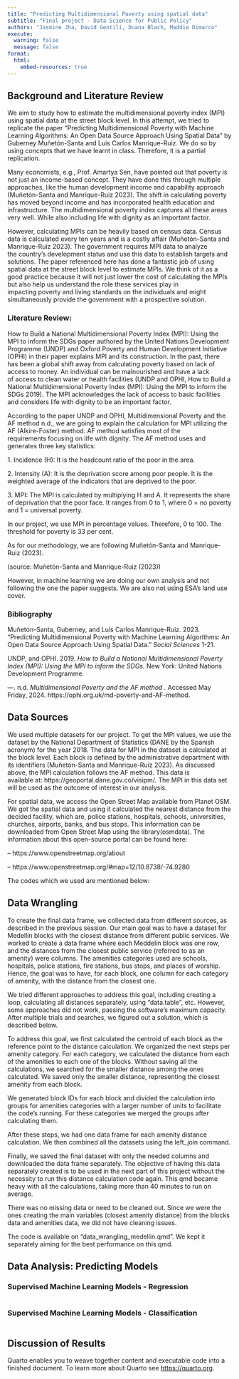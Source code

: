 ```yaml
---
title: "Predicting Multidimensional Poverty using spatial data"
subtitle: "Final project - Data Science for Public Policy"
authors: "Jasmine Jha, David Gentili, Duana Blach, Maddie Dimarco"
execute:
  warning: false
  message: false
format:
  html:
    embed-resources: true
---
```


## Background and Literature Review

We aim to study how to estimate the multidimensional poverty index (MPI) using spatial data at the street block level. In this attempt, we tried to replicate the paper "Predicting Multidimensional Poverty with Machine Learning Algorithms: An Open Data Source Approach Using Spatial Data" by Guberney Muñetón-Santa and Luis Carlos Manrique-Ruiz. We do so by using concepts that we have learnt in class. Therefore, it is a partial replication.

Many economists, e.g., Prof. Amartya Sen, have pointed out that poverty is not just an income-based concept. They have done this through multiple approaches, like the human development income and capability approach (Muñetón-Santa and Manrique-Ruiz 2023). The shift in calculating poverty has moved beyond income and has incorporated health education and infrastructure. The multidimensional poverty index captures all these areas very well. While also including life with dignity as an important factor. 

However, calculating MPIs can be heavily based on census data. Census data is calculated every ten years and is a costly affair (Muñetón-Santa and Manrique-Ruiz 2023). The government requires MPI data to analyze the country's development status and use this data to establish targets and solutions. The paper referenced here has done a fantastic job of using spatial data at the street block level to estimate MPIs. We think of it as a good practice because it will not just lower the cost of calculating the MPIs but also help us understand the role these services play in impacting poverty and living standards on the individuals and might simultaneously provide the government with a prospective solution.

### Literature Review:

How to Build a National Multidimensional Poverty Index (MPI): Using the MPI to inform the SDGs paper authored by the United Nations Development Programme (UNDP) and Oxford Poverty and Human Development Initiative (OPHI) in their paper explains MPI and its construction. In the past, there has been a global shift away from calculating poverty based on lack of access to money. An individual can be malnourished and have a lack of access to clean water or health facilities (UNDP and OPHI, How to Build a National Multidimensional Poverty Index (MPI): Using the MPI to inform the SDGs 2019). The MPI acknowledges the lack of access to basic facilities and considers life with dignity to be an important factor. 

According to the paper UNDP and OPHI, Multidimensional Poverty and the AF method n.d., we are going to explain the calculation for MPI utilizing the AF (Alkire-Foster) method. AF method satisfies most of the requirements focusing on life with dignity. The AF method uses and generates three key statistics:

1\. Incidence (H): It is the headcount ratio of the poor in the area. 

2\. Intensity (A): It is the deprivation score among poor people. It is the weighted average of the indicators that are deprived to the poor.

3\. MPI: The MPI is calculated by multiplying H and A. It represents the share of deprivation that the poor face. It ranges from 0 to 1, where 0 = no poverty and 1 = universal poverty. 

In our project, we use MPI in percentage values. Therefore, 0 to 100. The threshold for poverty is 33 per cent. 

As for our methodology, we are following Muñetón-Santa and Manrique-Ruiz (2023).  

(source: Muñetón-Santa and Manrique-Ruiz (2023))

However, in machine learning we are doing our own analysis and not following the one the paper suggests. We are also not using ESA's land use cover.

### Bibliography

Muñetón-Santa, Guberney, and Luis Carlos Manrique-Ruiz. 2023. "Predicting Multidimensional Poverty with Machine Learning Algorithms: An Open Data Source Approach Using Spatial Data." *Social Sciences* 1-21.

UNDP, and OPHI. 2019. *How to Build a National Multidimensional Poverty Index (MPI): Using the MPI to inform the SDGs.* New York: United Nations Development Programme.

---. n.d. *Multidimensional Poverty and the AF method .* Accessed May Friday, 2024. https://ophi.org.uk/md-poverty-and-AF-method.

## Data Sources

We used multiple datasets for our project. To get the MPI values, we use the dataset by the National Department of Statistics (DANE by the Spanish acronym) for the year 2018. The data for MPI in the dataset is calculated at the block level. Each block is defined by the administrative department with its identifiers (Muñetón-Santa and Manrique-Ruiz 2023). As discussed above, the MPI calculation follows the AF method. This data is available at: https://geoportal.dane.gov.co/visipm/. The MPI in this data set will be used as the outcome of interest in our analysis. 

For spatial data, we access the Open Street Map available from Planet OSM. We got the spatial data and using it calculated the nearest distance from the decided facility, which are, police stations, hospitals, schools, universities, churches, airports, banks, and bus stops. This information can be downloaded from Open Street Map using the library(osmdata). The information about this open-source portal can be found here: 

-- https://www.openstreetmap.org/about

-- https://www.openstreetmap.org/#map=12/10.8738/-74.9280 

The codes which we used are mentioned below:

## Data Wrangling

To create the final data frame, we collected data from different sources, as described in the previous session. Our main goal was to have a dataset for Medellín blocks with the closest distance from different public services. We worked to create a data frame where each Meddelín block was one row, and the distances from the closest public service (referred to as an amenity) were columns. The amenities categories used are schools, hospitals, police stations, fire stations, bus stops, and places of worship. Hence, the goal was to have, for each block, one column for each category of amenity, with the distance from the closest one.

We tried different approaches to address this goal, including creating a loop, calculating all distances separately, using "data.table", etc. However, some approaches did not work, passing the software's maximum capacity. After multiple trials and searches, we figured out a solution, which is described below.

To address this goal, we first calculated the centroid of each block as the reference point to the distance calculation. We organized the next steps per amenity category. For each category, we calculated the distance from each of the amenities to each one of the blocks. Without saving all the calculations, we searched for the smaller distance among the ones calculated. We saved only the smaller distance, representing the closest amenity from each block.

We generated block IDs for each block and divided the calculation into groups for amenities categories with a larger number of units to facilitate the code's running. For these categories we merged the groups after calculating them.

After these steps, we had one data frame for each amenity distance calculation. We then combined all the datasets using the left_join command.

Finally, we saved the final dataset with only the needed columns and downloaded the data frame separately. The objective of having this data separately created is to be used in the next part of this project without the necessity to run this distance calculation code again. This qmd became heavy with all the calculations, taking more than 40 minutes to run on average.

There was no missing data or need to be cleaned out. Since we were the ones creating the main variables (closest amenity distance) from the blocks data and amenities data, we did not have cleaning issues.

The code is available on "data_wrangling_medellin.qmd". We kept it separately aiming for the best performance on this qmd.

## Data Analysis: Predicting Models

### Supervised Machine Learning Models - Regression

```r

```

### Supervised Machine Learning Models - Classification

```r

```

## Discussion of Results

Quarto enables you to weave together content and executable code into a finished document. To learn more about Quarto see <https://quarto.org>.
